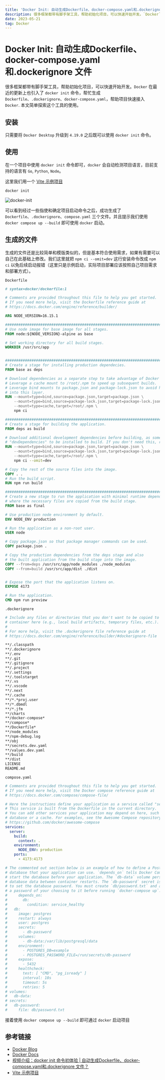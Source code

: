 ```yaml
---
title: 'Docker Init: 自动生成Dockerfile、docker-compose.yaml和.dockerignore 文件'
description: 很多框架都带有脚手架工具，帮助初始化项目，可以快速开始开发。`Docker` 在最近的更新上也引入了 `docker init` 命令，帮忙生成 `Dockerfile`、`.dockerignore`、`docker-compose.yaml`，帮助项目快速接入 `Docker`. 本文简单探索这个工具的使用。
date: 2023-05-21
tag: Docker
---
```


# Docker Init: 自动生成Dockerfile、docker-compose.yaml和.dockerignore 文件

很多框架都带有脚手架工具，帮助初始化项目，可以快速开始开发。`Docker` 在最近的更新上也引入了 `docker init` 命令，帮忙生成 `Dockerfile`、`.dockerignore`、`docker-compose.yaml`，帮助项目快速接入 `Docker`. 本文简单探索这个工具的使用。

## 安装

只需要将 `Docker Desktop` 升级到 `4.19.0` 之后既可以使用 `docker init` 命令。

## 使用

在一个项目中使用 `docker init` 命令即可，`docker` 会自动检测项目语言，目前支持的语言有 `Go`, `Python`, `Node`。

这里我们用一个 [Vite 示例项目](https://github.com/OXXD/vite-demo)

```bash
docker init
```

![docker-init](/images/minigame/docker-init.png)

可以看到经过一些指使和确定项目启动命令之后，成功生成了 `Dockerfile`、`.dockerignore`、`compose.yaml` 三个文件。并且提示我们使用 `docker compose up --build` 即可使用 `docker` 启动。

## 生成的文件

生成的文件还是比较简单和模版类似的，但是基本符合使用需求，如果有需要可以自己在此基础上修改。我们这里就把 `npm ci --omit=dev` 这行安装命令改成 `npm ci` 以免后续启动报错（这里只是示例启动，实际项目部署应该按照自己项目需求和部署方式）。

`Dockerfile`

```dockerfile
# syntax=docker/dockerfile:1

# Comments are provided throughout this file to help you get started.
# If you need more help, visit the Dockerfile reference guide at
# https://docs.docker.com/engine/reference/builder/

ARG NODE_VERSION=16.15.1

################################################################################
# Use node image for base image for all stages.
FROM node:${NODE_VERSION}-alpine as base

# Set working directory for all build stages.
WORKDIR /usr/src/app


################################################################################
# Create a stage for installing production dependecies.
FROM base as deps

# Download dependencies as a separate step to take advantage of Docker's caching.
# Leverage a cache mount to /root/.npm to speed up subsequent builds.
# Leverage bind mounts to package.json and package-lock.json to avoid having to copy them
# into this layer.
RUN --mount=type=bind,source=package.json,target=package.json \
    --mount=type=bind,source=package-lock.json,target=package-lock.json \
    --mount=type=cache,target=/root/.npm \
    npm ci

################################################################################
# Create a stage for building the application.
FROM deps as build

# Download additional development dependencies before building, as some projects require
# "devDependencies" to be installed to build. If you don't need this, remove this step.
RUN --mount=type=bind,source=package.json,target=package.json \
    --mount=type=bind,source=package-lock.json,target=package-lock.json \
    --mount=type=cache,target=/root/.npm \
    npm ci --omit=dev

# Copy the rest of the source files into the image.
COPY . .
# Run the build script.
RUN npm run build

################################################################################
# Create a new stage to run the application with minimal runtime dependencies
# where the necessary files are copied from the build stage.
FROM base as final

# Use production node environment by default.
ENV NODE_ENV production

# Run the application as a non-root user.
USER node

# Copy package.json so that package manager commands can be used.
COPY package.json .

# Copy the production dependencies from the deps stage and also
# the built application from the build stage into the image.
COPY --from=deps /usr/src/app/node_modules ./node_modules
COPY --from=build /usr/src/app/dist ./dist


# Expose the port that the application listens on.
EXPOSE 4173

# Run the application.
CMD npm run preview

```

`.dockerignore`

```bash
# Include any files or directories that you don't want to be copied to your
# container here (e.g., local build artifacts, temporary files, etc.).
#
# For more help, visit the .dockerignore file reference guide at
# https://docs.docker.com/engine/reference/builder/#dockerignore-file

**/.classpath
**/.dockerignore
**/.env
**/.git
**/.gitignore
**/.project
**/.settings
**/.toolstarget
**/.vs
**/.vscode
**/.next
**/.cache
**/*.*proj.user
**/*.dbmdl
**/*.jfm
**/charts
**/docker-compose*
**/compose*
**/Dockerfile*
**/node_modules
**/npm-debug.log
**/obj
**/secrets.dev.yaml
**/values.dev.yaml
**/build
**/dist
LICENSE
README.md

```

`compose.yaml`

```yml
# Comments are provided throughout this file to help you get started.
# If you need more help, visit the Docker compose reference guide at
# https://docs.docker.com/compose/compose-file/

# Here the instructions define your application as a service called "server".
# This service is built from the Dockerfile in the current directory.
# You can add other services your application may depend on here, such as a
# database or a cache. For examples, see the Awesome Compose repository:
# https://github.com/docker/awesome-compose
services:
  server:
    build:
      context: .
    environment:
      NODE_ENV: production
    ports:
      - 4173:4173

# The commented out section below is an example of how to define a PostgreSQL
# database that your application can use. `depends_on` tells Docker Compose to
# start the database before your application. The `db-data` volume persists the
# database data between container restarts. The `db-password` secret is used
# to set the database password. You must create `db/password.txt` and add
# a password of your choosing to it before running `docker-compose up`.
#     depends_on:
#       db:
#         condition: service_healthy
#   db:
#     image: postgres
#     restart: always
#     user: postgres
#     secrets:
#       - db-password
#     volumes:
#       - db-data:/var/lib/postgresql/data
#     environment:
#       - POSTGRES_DB=example
#       - POSTGRES_PASSWORD_FILE=/run/secrets/db-password
#     expose:
#       - 5432
#     healthcheck:
#       test: [ "CMD", "pg_isready" ]
#       interval: 10s
#       timeout: 5s
#       retries: 5
# volumes:
#   db-data:
# secrets:
#   db-password:
#     file: db/password.txt
```

接着使用 `docker compose up --build` 即可通过 `docker` 启动项目

## 参考链接

- [Docker Blog](https://www.docker.com/blog/docker-init-initialize-dockerfiles-and-compose-files-with-a-single-cli-command/)
- [Docker Docs](https://docs.docker.com/engine/reference/commandline/init/)
- [视频介绍：docker init 命令初体验 | 自动生成Dockerfile、docker-compose.yaml和.dockerignore 文件？](https://www.bilibili.com/video/BV1bo4y1G7pT/)
- [Vite 示例项目](https://github.com/OXXD/vite-demo)